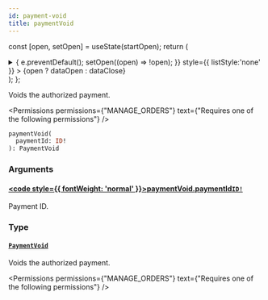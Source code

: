 ```yaml
---
id: payment-void
title: paymentVoid
---
```






const [open, setOpen] = useState(startOpen);
return (
<details {...(open ? { open: true } : {})} className="details" style={{ border:'none', boxShadow:'none', background:'var(--ifm-background-color)' }}>
<summary
onClick={(e) => {
e.preventDefault();
setOpen((open) => !open);
}}
style={{ listStyle:'none' }} >
{open ? dataOpen : dataClose}
</summary>
{open && children}
</details>
);
};

Voids the authorized payment.


<Permissions permissions={"MANAGE_ORDERS"} text={"Requires one of the following permissions"} />


```graphql
paymentVoid(
  paymentId: ID!
): PaymentVoid
```

### Arguments

#### [<code style={{ fontWeight: 'normal' }}>paymentVoid.<b>paymentId</b></code>](#)<Bullet />[`ID!`](../../../api-reference/miscellaneous/scalars/id.mdx) <Badge class="badge badge--secondary" text="non-null"/> <Badge class="badge badge--secondary" text="scalar"/> <Badge class="badge badge--secondary" text="miscellaneous"/>

Payment ID.

### Type

#### [`PaymentVoid`](../../../api-reference/payments/objects/payment-void.mdx) <Badge class="badge badge--secondary" text="object"/> <Badge class="badge badge--secondary" text="payments"/>

Voids the authorized payment.


<Permissions permissions={"MANAGE_ORDERS"} text={"Requires one of the following permissions"} />


